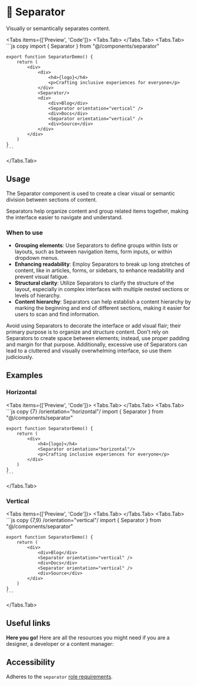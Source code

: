 
# 💠 Separator

Visually or semantically separates content.

<Tabs items={['Preview', 'Code']}>
  <Tabs.Tab>
    <SeparatorPreview />
  </Tabs.Tab>
  <Tabs.Tab>
    ```js copy
    import { Separator } from "@/components/separator"
 
    export function SeparatorDemo() {
        return (
            <div>
                <div>
                    <h4>{logo}</h4>
                    <p>Crafting inclusive experiences for everyone</p>
                </div>
                <Separator/>
                <div>
                    <div>Blog</div>
                    <Separator orientation="vertical" />
                    <div>Docs</div>
                    <Separator orientation="vertical" />
                    <div>Source</div>
                </div>
            </div>
        )
    }
    ```
  </Tabs.Tab>
</Tabs>

## Usage

The Separator component is used to create a clear visual or semantic division between sections of content. 

Separators help organize content and group related items together, making the interface easier to navigate and understand.

### When to use
- **Grouping elements**: Use Separators to define groups within lists or layouts, such as between navigation items, form inputs, or within dropdown menus.
- **Enhancing readability**: Employ Separators to break up long stretches of content, like in articles, forms, or sidebars, to enhance readability and prevent visual fatigue.
- **Structural clarity**: Utilize Separators to clarify the structure of the layout, especially in complex interfaces with multiple nested sections or levels of hierarchy.
- **Content hierarchy**: Separators can help establish a content hierarchy by marking the beginning and end of different sections, making it easier for users to scan and find information.

Avoid using Separators to decorate the interface or add visual flair; their primary purpose is to organize and structure content. Don't rely on Separators to create space between elements; instead, use proper padding and margin for that purpose. Additionally, excessive use of Separators can lead to a cluttered and visually overwhelming interface, so use them judiciously.

## Examples

### Horizontal

<Tabs items={['Preview', 'Code']}>
  <Tabs.Tab>
    <SeparatorHorizontal />
  </Tabs.Tab>
  <Tabs.Tab>
    ```js copy {7} /orientation="horizontal"/
    import { Separator } from "@/components/separator"
 
    export function SeparatorDemo() {
        return (
            <div>
                <h4>{logo}</h4>
                <Separator orientation="horizontal"/>
                <p>Crafting inclusive experiences for everyone</p>
            </div> 
        )
    }
    ```
  </Tabs.Tab>
</Tabs>

### Vertical

<Tabs items={['Preview', 'Code']}>
  <Tabs.Tab>
    <SeparatorVertical />
  </Tabs.Tab>
  <Tabs.Tab>
    ```js copy {7,9} /orientation="vertical"/
    import { Separator } from "@/components/separator"
 
    export function SeparatorDemo() {
        return (
            <div>
                <div>Blog</div>
                <Separator orientation="vertical" />
                <div>Docs</div>
                <Separator orientation="vertical" />
                <div>Source</div>
            </div>
        )
    }
    ```
  </Tabs.Tab>
</Tabs>

## Useful links

**Here you go!** Here are all the resources you might need if you are a designer, a developer or a content manager:

<Cards className='mt-8'>
  <Card
    title="🤖 Storybook"
    href="https://main--653e613f4feb85c1b6467ba7.chromatic.com/?path=/docs/components-separator--documentation"
  />
  <Card
    title="🪄 Figma"
    href="https://www.figma.com/file/acdO58jx9zgGfkKu6htrx2/%F0%9F%94%B5-Fusillo-Design-System?type=design&node-id=540%3A8876&mode=design&t=7r34RfU06jHXNJDx-1"
  />
</Cards>  

## Accessibility

Adheres to the `separator` [role requirements](https://www.w3.org/TR/wai-aria-1.2/#separator).
